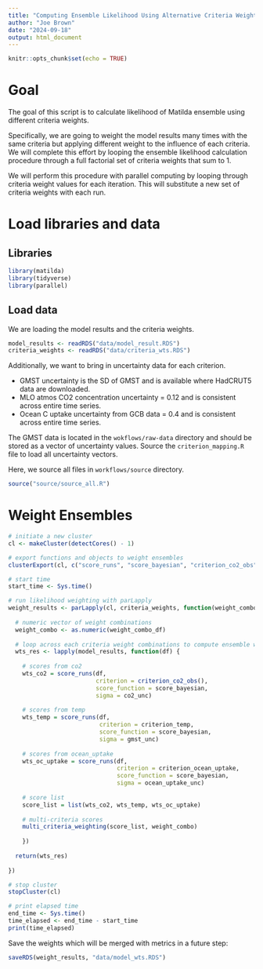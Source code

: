 ```yaml
---
title: "Computing Ensemble Likelihood Using Alternative Criteria Weights"
author: "Joe Brown"
date: "2024-09-18"
output: html_document
---
```


```r
knitr::opts_chunk$set(echo = TRUE)
```

# Goal 

The goal of this script is to calculate likelihood of Matilda ensemble using different criteria weights. 

Specifically, we are going to weight the model results many times with the same criteria but applying different weight to the influence of each criteria. We will complete this effort by looping the ensemble likelihood calculation procedure through a full factorial set of criteria weights that sum to 1.

We will perform this procedure with parallel computing by looping through criteria weight values for each iteration. This will substitute a new set of criteria weights with each run. 

# Load libraries and data 

## Libraries

```r
library(matilda)
library(tidyverse)
library(parallel)

```

## Load data

We are loading the model results and the criteria weights.

```r
model_results <- readRDS("data/model_result.RDS")
criteria_weights <- readRDS("data/criteria_wts.RDS")

```

Additionally, we want to bring in uncertainty data for each criterion. 

- GMST uncertainty is the SD of GMST and is available where HadCRUT5 data are downloaded.
- MLO atmos CO2 concentration uncertainty = 0.12 and is consistent across entire time series. 
- Ocean C uptake uncertainty from GCB data = 0.4 and is consistent across entire time series.

The GMST data is located in the `wokflows/raw-data` directory and should be stored as a vector of uncertainty values. Source the `criterion_mapping.R` file to load all uncertainty vectors. 

Here, we source all files in `workflows/source` directory.

```r
source("source/source_all.R")

```

# Weight Ensembles 

```r

# initiate a new cluster
cl <- makeCluster(detectCores() - 1)

# export functions and objects to weight ensembles
clusterExport(cl, c("score_runs", "score_bayesian", "criterion_co2_obs", "criterion_ocean_uptake", "criterion_temp", "model_results", "criteria_weights", "co2_unc", "gmst_unc", "ocean_uptake_unc", "multi_criteria_weighting"))

# start time
start_time <- Sys.time()

# run likelihood weighting with parLapply
weight_results <- parLapply(cl, criteria_weights, function(weight_combo_df) {
  
  # numeric vector of weight combinations
  weight_combo <- as.numeric(weight_combo_df)
  
  # loop across each criteria weight combinations to compute ensemble weights for each combination
  wts_res <- lapply(model_results, function(df) {
    
    # scores from co2
    wts_co2 = score_runs(df, 
                         criterion = criterion_co2_obs(), 
                         score_function = score_bayesian, 
                         sigma = co2_unc)
    
    # scores from temp
    wts_temp = score_runs(df, 
                          criterion = criterion_temp, 
                          score_function = score_bayesian,
                          sigma = gmst_unc)
    
    # scores from ocean_uptake 
    wts_oc_uptake = score_runs(df, 
                               criterion = criterion_ocean_uptake,
                               score_function = score_bayesian,
                               sigma = ocean_uptake_unc)
    
    # score list 
    score_list = list(wts_co2, wts_temp, wts_oc_uptake)
    
    # multi-criteria scores
    multi_criteria_weighting(score_list, weight_combo)
    
    })
  
  return(wts_res)
  
})

# stop cluster
stopCluster(cl)

# print elapsed time
end_time <- Sys.time()
time_elapsed <- end_time - start_time
print(time_elapsed)

```
Save the weights which will be merged with metrics in a future step:

```r
saveRDS(weight_results, "data/model_wts.RDS")
```

